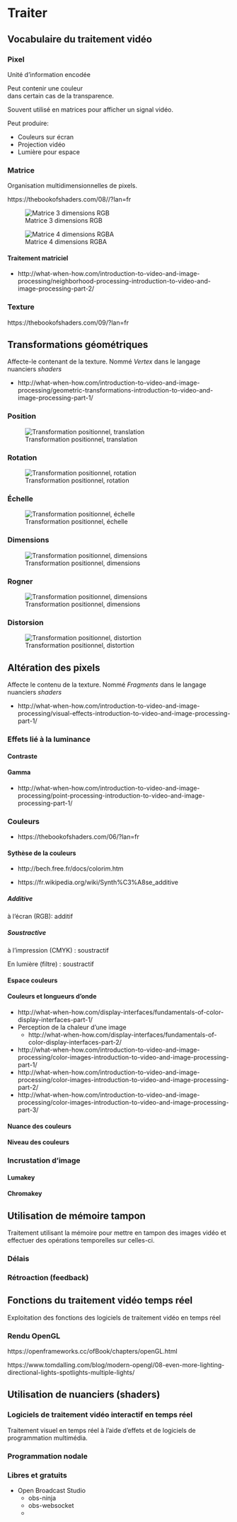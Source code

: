 # Traiter {#traiter}

## Vocabulaire du traitement vidéo

### Pixel

Unité d'information encodée

Peut contenir une couleur  
dans certain cas de la transparence. 

Souvent utilisé en matrices pour afficher un signal vidéo.

Peut produire:

* Couleurs sur écran
* Projection vidéo
* Lumière pour espace

### Matrice

Organisation multidimensionnelles de pixels. 


https://thebookofshaders.com/08//?lan=fr

![Matrice 3 dimensions RGB ](medias/traiter/figures/dia_matrice_RGB.png)

![Matrice 4 dimensions RGBA ](medias/traiter/figures/dia_matrice_RGBA.png)



#### Traitement matriciel 

* http://what-when-how.com/introduction-to-video-and-image-processing/neighborhood-processing-introduction-to-video-and-image-processing-part-2/


### Texture 
https://thebookofshaders.com/09/?lan=fr


## Transformations géométriques 

Affecte-le contenant de la texture. Nommé *Vertex* dans le langage nuanciers *shaders* 

* http://what-when-how.com/introduction-to-video-and-image-processing/geometric-transformations-introduction-to-video-and-image-processing-part-1/


### Position

![Transformation positionnel, translation](medias/traiter/figures/dia_transfogeo_position.png)

### Rotation

![Transformation positionnel, rotation](medias/traiter/figures/dia_transfogeo_rotation.png)

### Échelle

![Transformation positionnel, échelle](medias/traiter/figures/dia_transfogeo_echelle.png)


### Dimensions

![Transformation positionnel, dimensions](medias/traiter/figures/dia_transfogeo_dimensions.png)


### Rogner

![Transformation positionnel, dimensions](medias/traiter/figures/dia_transfogeo_rogner.png)


### Distorsion 

![Transformation positionnel, distortion](medias/traiter/figures/dia_transfogeo_distortion.png)


## Altération des pixels 

Affecte le contenu de la texture. Nommé *Fragments* dans le langage nuanciers *shaders* 

* http://what-when-how.com/introduction-to-video-and-image-processing/visual-effects-introduction-to-video-and-image-processing-part-1/



### Effets lié à la luminance

#### Contraste




#### Gamma

* http://what-when-how.com/introduction-to-video-and-image-processing/point-processing-introduction-to-video-and-image-processing-part-1/



### Couleurs

* https://thebookofshaders.com/06/?lan=fr

#### Sythèse de la couleurs 

* http://bech.free.fr/docs/colorim.htm

* https://fr.wikipedia.org/wiki/Synth%C3%A8se_additive

##### Additive 
à l'écran (RGB): additif

##### Soustractive
à l'impression (CMYK) : soustractif 

En lumière (filtre) : soustractif


#### Espace couleurs


#### Couleurs et longueurs d'onde

* http://what-when-how.com/display-interfaces/fundamentals-of-color-display-interfaces-part-1/
* Perception de la chaleur d'une image
    * http://what-when-how.com/display-interfaces/fundamentals-of-color-display-interfaces-part-2/

* http://what-when-how.com/introduction-to-video-and-image-processing/color-images-introduction-to-video-and-image-processing-part-1/
* http://what-when-how.com/introduction-to-video-and-image-processing/color-images-introduction-to-video-and-image-processing-part-2/
* http://what-when-how.com/introduction-to-video-and-image-processing/color-images-introduction-to-video-and-image-processing-part-3/


#### Nuance des couleurs

#### Niveau des couleurs 


### Incrustation d'image

#### Lumakey 

#### Chromakey 



## Utilisation de mémoire tampon 

Traitement utilisant la mémoire pour mettre en tampon des images vidéo et effectuer des opérations temporelles sur celles-ci.

### Délais

### Rétroaction (feedback)

## Fonctions du traitement vidéo temps réel  

Exploitation des fonctions des logiciels de traitement vidéo en temps réel 


### Rendu OpenGL 

https://openframeworks.cc/ofBook/chapters/openGL.html

https://www.tomdalling.com/blog/modern-opengl/08-even-more-lighting-directional-lights-spotlights-multiple-lights/




## Utilisation de nuanciers (shaders) 

### Logiciels de traitement vidéo interactif en temps réel {#traiter_logiciels}

Traitement visuel en temps réel à l’aide d’effets et de logiciels de programmation multimédia. 

### Programmation nodale  

### Libres et gratuits 
* Open Broadcast Studio
    * obs-ninja
    * obs-websocket
    * 
